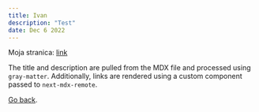 ```yaml
---
title: Ivan
description: "Test"
date: Dec 6 2022
---
```


Moja stranica: [link](https://vrabaci.eu/)

The title and description are pulled from the MDX file and processed using `gray-matter`. Additionally, links are rendered using a custom component passed to `next-mdx-remote`.

[Go back](/).
